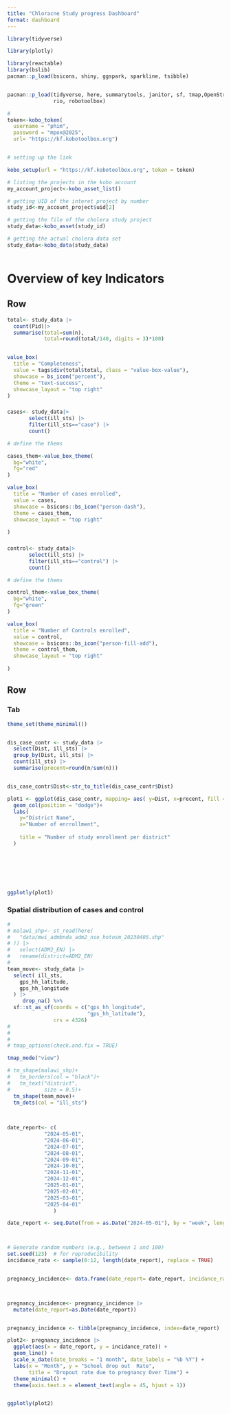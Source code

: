 ```yaml
---
title: "Chloracne Study progress Dashboard"
format: dashboard
---
```




```r


library(tidyverse)

library(plotly)

library(reactable)
library(bslib)
pacman::p_load(bsicons, shiny, ggspark, sparkline, tsibble)


pacman::p_load(tidyverse, here, summarytools, janitor, sf, tmap,OpenStreetMap, 
               rio, robotoolbox)


```




```r

# 
token<-kobo_token(
  username = "phim",
  password = "mpox@2025",
  url= "https://kf.kobotoolbox.org")


# setting up the link 

kobo_setup(url = "https://kf.kobotoolbox.org", token = token)

# listing the projects in the kobo account
my_account_project<-kobo_asset_list()

# getting UID of the interet project by number
study_id<-my_account_project$uid[2]

# getting the file of the cholera study project
study_data<-kobo_asset(study_id)

# getting the actual cholera data set
study_data<-kobo_data(study_data)


```




```r



```



# Overview of key Indicators

## Row{height=25%}


```r

total<- study_data |> 
  count(Pid)|> 
  summarise(total=sum(n), 
            total=round(total/140, digits = 3)*100)


value_box(
  title = "Completeness",
  value = tags$div(total$total, class = "value-box-value"),
  showcase = bs_icon("percent"),
  theme = "text-success", 
  showcase_layout = "top right"
)

```



### 

```r

cases<- study_data|> 
       select(ill_sts) |> 
       filter(ill_sts=="case") |> 
       count()

# define the thems 

cases_them<-value_box_theme(
  bg="white", 
  fg="red"
)

value_box(
  title = "Number of cases enrolled",
  value = cases,
  showcase = bsicons::bs_icon("person-dash"), 
  theme = cases_them, 
  showcase_layout = "top right"
  
)


```




### 

```r

control<- study_data|> 
       select(ill_sts) |> 
       filter(ill_sts=="control") |> 
       count()

# define the thems 

control_them<-value_box_theme(
  bg="white", 
  fg="green"
)

value_box(
  title = "Number of Controls enrolled",
  value = control,
  showcase = bsicons::bs_icon("person-fill-add"), 
  theme = control_them, 
  showcase_layout = "top right"
  
)


```



## Row 

### Tab {width=60%}

```r

theme_set(theme_minimal())


dis_case_contr <- study_data |> 
  select(Dist, ill_sts) |> 
  group_by(Dist, ill_sts) |> 
  count(ill_sts) |> 
  summarise(precent=round(n/sum(n)))


dis_case_contr$Dist<-str_to_title(dis_case_contr$Dist)

plot1 <- ggplot(dis_case_contr, mapping= aes( y=Dist, x=precent, fill = ill_sts))+
  geom_col(position = "dodge")+
  labs(
    y="District Name", 
    x="Number of enrrollment", 
    
    title = "Number of study enrollment per district"
  )
  






ggplotly(plot1)

```



### Spatial distribution of cases and control {.tabset}

```r

# 
# malawi_shp<- st_read(here(
#   "data/mwi_admbnda_adm2_nso_hotosm_20230405.shp"
# )) |> 
#   select(ADM2_EN) |>
#   rename(district=ADM2_EN)
# 
team_move<- study_data |>
  select( ill_sts,
    gps_hh_latitude,
    gps_hh_longitude
  ) |>
     drop_na() %>%
  sf::st_as_sf(coords = c("gps_hh_longitude",
                          "gps_hh_latitude"),
               crs = 4326)
# 
# 
# 
# tmap_options(check.and.fix = TRUE)

tmap_mode("view")

# tm_shape(malawi_shp)+
#   tm_borders(col = "black")+
#   tm_text("district", 
#           size = 0.5)+
  tm_shape(team_move)+
  tm_dots(col = "ill_sts")
  
  


```



```r
date_report<- c( 
            "2024-05-01",
            "2024-06-01",
            "2024-07-01",
            "2024-08-01",
            "2024-09-01",
            "2024-10-01",
            "2024-11-01", 
            "2024-12-01", 
            "2025-01-01", 
            "2025-02-01", 
            "2025-03-01", 
            "2025-04-01"
               )

date_report <- seq.Date(from = as.Date("2024-05-01"), by = "week", length.out = 52)



# Generate random numbers (e.g., between 1 and 100)
set.seed(123)  # for reproducibility
incidance_rate <- sample(0:12, length(date_report), replace = TRUE)


pregnancy_incidence<- data.frame(date_report= date_report, incidance_rate = incidance_rate)



pregnancy_incidence<- pregnancy_incidence |> 
  mutate(date_report=as.Date(date_report))


pregnancy_incidence <- tibble(pregnancy_incidence, index=date_report)

plot2<- pregnancy_incidence |> 
  ggplot(aes(x = date_report, y = incidance_rate)) +
  geom_line() +
  scale_x_date(date_breaks = "1 month", date_labels = "%b %Y") +
  labs(x = "Month", y = "School drop out  Rate", 
       title = "Dropout rate due to pregnancy Over Time") +
  theme_minimal() +
  theme(axis.text.x = element_text(angle = 45, hjust = 1))


ggplotly(plot2)


```


